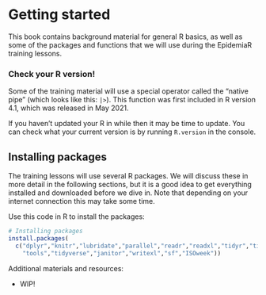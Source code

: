 # Getting started {.unnumbered}

This book contains background material for general R basics, as well as some of the packages and functions that we will use during the EpidemiaR training lessons.

::: callout-warning
### Check your R version!

Some of the training material will use a special operator called the "native pipe" (which looks like this: `|>`). This function was first included in R version 4.1, which was released in May 2021.

If you haven't updated your R in while then it may be time to update. You can check what your current version is by running `R.version` in the console.
:::

## Installing packages

The training lessons will use several R packages. We will discuss these in more detail in the following sections, but it is a good idea to get everything installed and downloaded before we dive in. Note that depending on your internet connection this may take some time.

Use this code in R to install the packages:

``` r
# Installing packages
install.packages(
  c("dplyr","knitr","lubridate","parallel","readr","readxl","tidyr","tinytex",
    "tools","tidyverse","janitor","writexl","sf","ISOweek"))
```

Additional materials and resources:

-   WIP!
